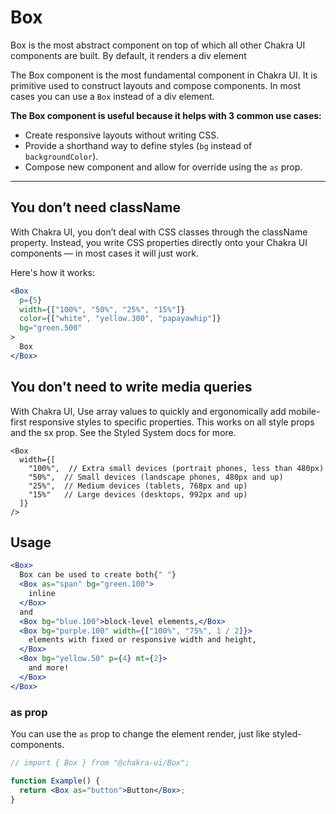 # Box

Box is the most abstract component on top of which all other Chakra UI
components are built. By default, it renders a div element

The Box component is the most fundamental component in Chakra UI. It is
primitive used to construct layouts and compose components. In most cases you
can use a `Box` instead of a div element.

**The Box component is useful because it helps with 3 common use cases:**

- Create responsive layouts without writing CSS.
- Provide a shorthand way to define styles (`bg` instead of `backgroundColor`).
- Compose new component and allow for override using the `as` prop.

---

## You don’t need className

With Chakra UI, you don’t deal with CSS classes through the className property.
Instead, you write CSS properties directly onto your Chakra UI components — in
most cases it will just work.

Here's how it works:

```jsx
<Box
  p={5}
  width={["100%", "50%", "25%", "15%"]}
  color={["white", "yellow.300", "papayawhip"]}
  bg="green.500"
>
  Box
</Box>
```

## You don't need to write media queries

With Chakra UI, Use array values to quickly and ergonomically add mobile-first
responsive styles to specific properties. This works on all style props and the
sx prop. See the Styled System docs for more.

```jsxCodeOnly
<Box
  width={[
    "100%",  // Extra small devices (portrait phones, less than 480px)
    "50%",  // Small devices (landscape phones, 480px and up)
    "25%",  // Medium devices (tablets, 768px and up)
    "15%"   // Large devices (desktops, 992px and up)
  ]}
/>
```

## Usage

```jsx
<Box>
  Box can be used to create both{" "}
  <Box as="span" bg="green.100">
    inline
  </Box>
  and
  <Box bg="blue.100">block-level elements,</Box>
  <Box bg="purple.100" width={["100%", "75%", 1 / 2]}>
    elements with fixed or responsive width and height,
  </Box>
  <Box bg="yellow.50" p={4} mt={2}>
    and more!
  </Box>
</Box>
```

### as prop

You can use the `as` prop to change the element render, just like
styled-components.

```jsx
// import { Box } from "@chakra-ui/Box";

function Example() {
  return <Box as="button">Button</Box>;
}
```
